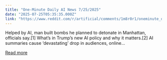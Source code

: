 ```yaml
---
title: "One-Minute Daily AI News 7/25/2025"
date: "2025-07-25T05:35:35.000Z"
link: "https://www.reddit.com/r/artificial/comments/1m8r0r1/oneminute_daily_ai_news_7252025/"
---
```


Helped by AI, man built bombs he planned to detonate in Manhattan, officials say.[1]
 What’s in Trump’s new AI policy and why it matters.[2]
 AI summaries cause ‘devastating’ drop in audiences, online...

[Read more](https://www.reddit.com/r/artificial/comments/1m8r0r1/oneminute_daily_ai_news_7252025/)
